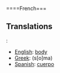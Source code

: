 ====French===

==Translations==:

*[[English]]: [[body]]
*[[Greek]]: (s[o]ma)
*[[Spanish]]: [[cuerpo]]